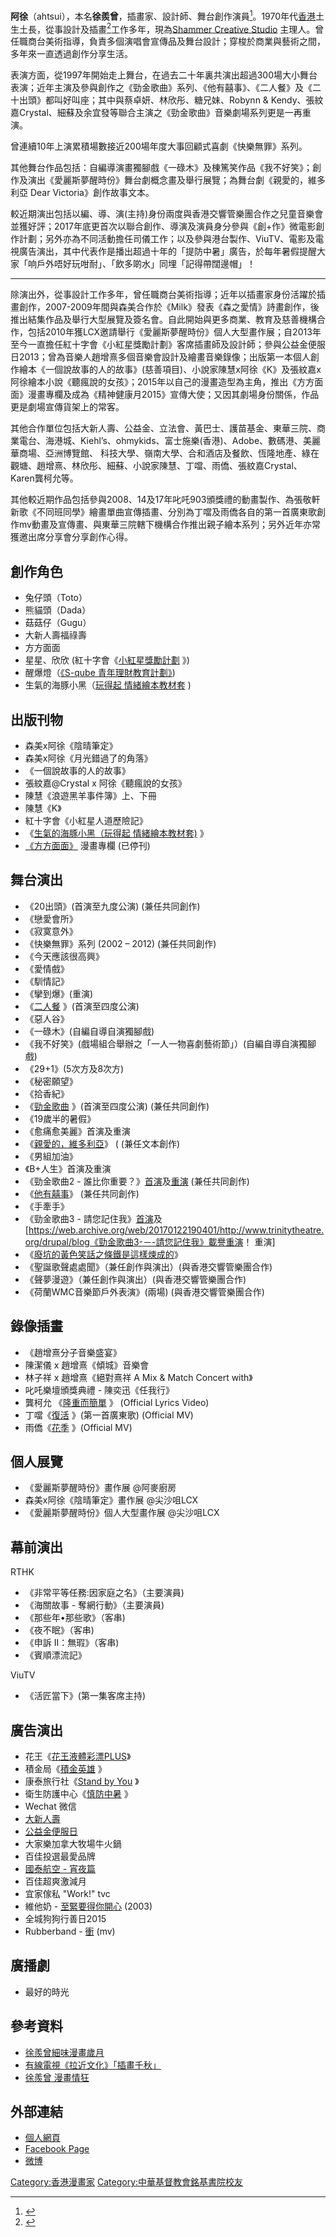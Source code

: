 {{multiple issues|
{{blpsources|time=2014-01-07T17:07:59+00:00}}

{{prose|time=2014-01-07T17:07:59+00:00}}
}}
'''阿徐'''（ahtsui），本名'''徐羨曾'''，插畫家、設計師、舞台創作演員<ref>{{Cite news url= http://the-sun.on.cc/cnt/lifestyle/20130314/00485_001.html |title=徐羨曾 漫畫情狂(一)|work=太陽報|date=2013年3月14日 }}</ref>。1970年代[[香港|香港]]土生土長，從事設計及插畫<ref>{{Cite news url= http://cablenews.i-cable.com/webapps/program/cultureplus/videoPlay.php?video_id=12131915|title=插畫千秋 3 ：文本插畫 (一)|work=有線電視|date=2012年7月21日 }}</ref>工作多年，現為[http://www.shammercs.com Shammer Creative Studio] {{Wayback|url=http://www.shammercs.com/ |date=20211224111506 }}主理人。曾任職商台美術指導，負責多個演唱會宣傳品及舞台設計；穿梭於商業與藝術之間，多年來一直透過創作分享生活。

表演方面，從1997年開始走上舞台，在過去二十年裏共演出超過300場大小舞台表演；近年主演及參與創作之《勁金歌曲》系列、《他有囍事》、《二人餐》及《二十出頭》都叫好叫座；其中與蔡卓妍、林欣彤、糖兄妹、Robynn & Kendy、張紋嘉Crystal、細蘇及余宜發等聯合主演之《勁金歌曲》音樂劇場系列更是一再重演。

曾連續10年上演累積場數接近200場年度大事回顧式喜劇《快樂無罪》系列。

其他舞台作品包括：自編導演畫獨腳戲《一碌木》及棟篤笑作品《我不好笑》；創作及演出《愛麗斯夢醒時份》舞台劇概念畫及舉行展覽；為舞台劇《親愛的，維多利亞 Dear Victoria》創作故事文本。

較近期演出包括以編、導、演(主持)身份兩度與香港交響管樂團合作之兒童音樂會並獲好評；2017年底更首次以聯合創作、導演及演員身分參與《創+作》微電影創作計劃；另外亦為不同活動擔任司儀工作；以及參與港台製作、ViuTV、電影及電視廣告演出，其中代表作是播出超過十年的「提防中暑」廣告，於每年暑假提醒大家「响戶外唔好玩咁耐」、「飲多啲水」同埋「記得帶闊邊帽」！

------------------------------

除演出外，從事設計工作多年，曾任職商台美術指導；近年以插畫家身份活躍於插畫創作，2007-2009年間與森美合作於《Milk》發表《森之愛情》詩畫創作，後推出結集作品及舉行大型展覽及簽名會。自此開始與更多商業、教育及慈善機構合作，包括2010年獲LCX邀請舉行《愛麗斯夢醒時份》個人大型畫作展；自2013年至今一直擔任紅十字會《小紅星獎勵計劃》客席插畫師及設計師；參與公益金便服日2013；曾為音樂人趙增熹多個音樂會設計及繪畫音樂錄像；出版第一本個人創作繪本《一個說故事的人的故事》(慈善項目)、小說家陳慧x阿徐《K》及張紋嘉x阿徐繪本小說《聽瘋說的女孩》；2015年以自己的漫畫造型為主角，推出《方方面面》漫畫專欄及成為《精神健康月2015》宣傳大使；又因其劇場身份關係，作品更是劇場宣傳貨架上的常客。

其他合作單位包括大新人壽、公益金、立法會、黃巴士、護苗基金、東華三院、商業電台、海港城、Kiehl’s、ohmykids、富士施樂(香港)、Adobe、數碼港、美麗華商場、亞洲博覽館、 科技大學、嶺南大學、合和酒店及餐飲、恆隆地產、綠在觀塘、趙增熹、林欣彤、細蘇、小說家陳慧、丁噹、雨僑、張紋嘉Crystal、Karen龔柯允等。

其他較近期作品包括參與2008、14及17年叱吒903頒獎禮的動畫製作、為張敬軒新歌《不同班同學》繪畫單曲宣傳插畫、分別為丁噹及雨僑各自的第一首廣東歌創作mv動畫及宣傳畫、與東華三院轄下機構合作推出親子繪本系列；另外近年亦常獲邀出席分享會分享創作心得。

==創作角色==
* 兔仔頭（Toto）
* 熊貓頭（Dada）
* 菇菇仔（Gugu）
* 大新人壽福祿壽
* 方方面面
* 星星、欣欣 (紅十字會《[http://web.redcross.org.hk/redtwinklestar/b5_index.html 小紅星獎勵計劃] {{Wayback|url=http://web.redcross.org.hk/redtwinklestar/b5_index.html |date=20200625114428 }}》)
* 醒爆燈（[https://www.facebook.com/squbehk/?hc_ref=ARRzYzvI-TTNOXvN-_lxOMzsSwsFx0TL_nS3U-q1YFGsS0pxgkPrjlqEz2cI2LPWtzg 《S-qube 青年理財教育計劃》])
* 生氣的海豚小黑（[http://www.tungwahepsc.org/tc/news_detail.php?nid=98 玩得起 情緒繪本教材套] {{Wayback|url=http://www.tungwahepsc.org/tc/news_detail.php?nid=98 |date=20190814182113 }})

==出版刊物==
* 森美x阿徐《陰晴筆定》
* 森美x阿徐《月光錯過了的角落》
*《一個說故事的人的故事》
* 張紋嘉@Crystal x 阿徐《聽瘋說的女孩》
* 陳慧《浪遊黑羊事件簿》上、下冊
* 陳慧《K》
* 紅十字會《小紅星人道歷險記》
*《[http://www.tungwahepsc.org/tc/news_detail.php?nid=98 生氣的海豚小黑（玩得起 情緒繪本教材套)] {{Wayback|url=http://www.tungwahepsc.org/tc/news_detail.php?nid=98 |date=20190814182113 }}》
*[http://www.orangenews.hk/cartoon/ahtsui/ 《方方面面》] {{Wayback|url=http://www.orangenews.hk/cartoon/ahtsui/ |date=20190819151645 }}漫畫專欄 (已停刊)

==舞台演出==
*《20出頭》(首演至九度公演) (兼任共同創作)
*《戀愛會所》
*《寂寞意外》
*《快樂無罪》系列 (2002 – 2012) (兼任共同創作)
*《今天應該很高興》
*《愛情戲》
*《馴情記》
*《攣到爆》(重演)
*《[http://timable.com/zh-hk/event/4710 二人餐] {{Wayback|url=http://timable.com/zh-hk/event/4710 |date=20190820133445 }}》(首演至四度公演)
*《惡人谷》
*《一碌木》(自編自導自演獨腳戲)
*《我不好笑》(戲場組合舉辦之「一人一物喜劇藝術節」）(自編自導自演獨腳戲)
*《29+1》(5次方及8次方)
*《秘密願望》
*《拾香紀》
*《[http://timable.com/zh-hk/tag/勁金歌曲 勁金歌曲] {{Wayback|url=http://timable.com/zh-hk/tag/%E5%8B%81%E9%87%91%E6%AD%8C%E6%9B%B2 |date=20190820075501 }}》(首演至四度公演) (兼任共同創作)
*《19歲半的暑假》
*《愈痛愈美麗》首演及重演
*《[https://web.archive.org/web/20170317234932/http://www.trinitytheatre.org/dear_victoria/dear_victoria_info.html 親愛的，維多利亞]》 ( (兼任文本創作)
*《男組加油》
*《B+人生》首演及重演
*《勁金歌曲2 - 誰比你重要？》[https://web.archive.org/web/20180805194109/http://www.trinitytheatre.org/drupal/content/%E5%8B%81%E9%87%91%E6%AD%8C%E6%9B%B22-%E8%AA%B0%E6%AF%94%E4%BD%A0%E9%87%8D%E8%A6%81 首演]及[https://web.archive.org/web/20180805193923/http://www.trinitytheatre.org/drupal/content/%E5%8B%81%E9%87%91%E6%AD%8C%E6%9B%B22-%E8%AA%B0%E6%AF%94%E4%BD%A0%E9%87%8D%E8%A6%81-%E9%87%8D%E6%BC%94 重演] (兼任共同創作)
*《[https://web.archive.org/web/20180805194028/http://www.trinitytheatre.org/drupal/content/%E4%BB%96%E6%9C%89%E5%9B%8D%E4%BA%8B-%E5%8D%87%E5%9B%8D%E7%89%88 他有囍事]》 (兼任共同創作)
*《手牽手》
*《勁金歌曲3 - 請您記住我》[https://web.archive.org/web/20180805194034/http://www.trinitytheatre.org/drupal/content/%E5%8B%81%E9%87%91%E6%AD%8C%E6%9B%B23-%EF%BC%8D-%E8%AB%8B%E4%BD%A0%E8%A8%98%E4%BD%8F%E6%88%91 首演]及[https://web.archive.org/web/20170122190401/http://www.trinitytheatre.org/drupal/blog《勁金歌曲3-－-請您記住我》載譽重演！ 重演]
*《[https://web.archive.org/web/20180805194213/http://www.trinitytheatre.org/drupal/content/%E5%BB%A2%E5%9D%91%E7%9A%84%E9%BB%83%E8%89%B2%E7%AC%91%E8%A9%B1%E4%B9%8B%E6%A2%9D%E9%90%B5%E6%98%AF%E9%80%99%E6%A8%A3%E7%85%89%E6%88%90%E7%9A%84 廢坑的黃色笑話之條鐵是這樣煉成的]》
*《聖誕歌聲處處聞》（兼任創作與演出）(與香港交響管樂團合作)
*《聲夢漫遊》（兼任創作與演出）(與香港交響管樂團合作)
*《荷蘭WMC音樂節戶外表演》(兩場) (與香港交響管樂團合作)

==錄像插畫==
*《趙增熹分子音樂盛宴》
* 陳潔儀 x 趙增熹《傾城》音樂會
* 林子祥 x 趙增熹《絕對熹祥 A Mix & Match Concert with》
* 叱吒樂壇頒獎典禮 - 陳奕迅《任我行》
* 龔柯允 《[https://www.youtube.com/watch?v=fROPRkYjqfk&index=4&list=PL6mP68r1ZKJ8yYa_eFcR2YQIFoYI73Z_L 隆重而簡單] {{Wayback|url=https://www.youtube.com/watch?v=fROPRkYjqfk&index=4&list=PL6mP68r1ZKJ8yYa_eFcR2YQIFoYI73Z_L |date=20170817114324 }}》 (Official Lyrics Video)
* 丁噹《[https://www.youtube.com/watch?v=-XMRh6zze_M&index=1&list=PL6mP68r1ZKJ8yYa_eFcR2YQIFoYI73Z_L 復活] {{Wayback|url=https://www.youtube.com/watch?v=-XMRh6zze_M&index=1&list=PL6mP68r1ZKJ8yYa_eFcR2YQIFoYI73Z_L |date=20170810074156 }}》(第一首廣東歌) (Official MV)
* 雨僑《[https://www.youtube.com/watch?v=-s0yuzCAxNc 花季] {{Wayback|url=https://www.youtube.com/watch?v=-s0yuzCAxNc |date=20200424032915 }}》(Official MV)

==個人展覽==
*《愛麗斯夢醒時份》畫作展 @阿麥廚房
* 森美x阿徐《陰晴筆定》畫作展 @尖沙咀LCX
*《愛麗斯夢醒時份》個人大型畫作展 @尖沙咀LCX

==幕前演出==
RTHK
*《非常平等任務:因家庭之名》（主要演員)
*《海關故事 - 奪網行動》（主要演員)
*《那些年•那些歌》（客串)
*《夜不眠》（客串)
*《申訴 II：無瑕》（客串)
*《賓順漂流記》
ViuTV
*《活匠當下》(第一集客席主持)

==廣告演出==
*花王《[https://www.youtube.com/watch?v=QOc_to-nqhY 花王液體彩漂PLUS]》
*積金局《[https://www.youtube.com/watch?v=sR8jPEKm2ao&list=PL1042BEAFA7B504B1&t=59s&index=1 積金英雄] {{Wayback|url=https://www.youtube.com/watch?v=sR8jPEKm2ao&list=PL1042BEAFA7B504B1&t=59s&index=1 |date=20170406174534 }}》
*康泰旅行社《[https://www.youtube.com/watch?v=VzDQTFVQ9SI Stand by You] {{Wayback|url=https://www.youtube.com/watch?v=VzDQTFVQ9SI |date=20170406173959 }}》
*衛生防護中心《[https://www.youtube.com/watch?v=6j3jQFYtDYk 慎防中暑] {{Wayback|url=https://www.youtube.com/watch?v=6j3jQFYtDYk |date=20170406175227 }}》
*Wechat 微信
*[https://www.youtube.com/watch?v=d5MR5bp3VxM&list=PL1042BEAFA7B504B1&index=10 大新人壽] {{Wayback|url=https://www.youtube.com/watch?v=d5MR5bp3VxM&list=PL1042BEAFA7B504B1&index=10 |date=20170406173932 }}
*[https://www.youtube.com/watch?v=VVWWuzbHfTk 公益金便服日] {{Wayback|url=https://www.youtube.com/watch?v=VVWWuzbHfTk |date=20170406174522 }}
*大家樂加拿大牧場牛火鍋
*百佳投選最愛品牌
*[https://www.youtube.com/watch?v=7Ur2dUFCigI 國泰航空 - 宵夜篇] {{Wayback|url=https://www.youtube.com/watch?v=7Ur2dUFCigI |date=20170406174044 }}
*百佳超爽激減月
*宜家傢私 "Work!" tvc
*維他奶 - [https://www.youtube.com/watch?v=hqkV68z-erE 至緊要得你開心] {{Wayback|url=https://www.youtube.com/watch?v=hqkV68z-erE |date=20170406174313 }} (2003)
*全城狗狗行善日2015
*Rubberband - [https://www.youtube.com/watch?v=nntA4oZgU8M 衝] {{Wayback|url=https://www.youtube.com/watch?v=nntA4oZgU8M |date=20190814164658 }} (mv)

==廣播劇==
* 最好的時光

==參考資料==
{{Reflist}}
*[http://the-sun.on.cc/cnt/lifestyle/20090707/00481_002.html 徐羨曾細味漫畫歲月] {{Wayback|url=http://the-sun.on.cc/cnt/lifestyle/20090707/00481_002.html |date=20160305072538 }}
*[http://cablenews.i-cable.com/webapps/program/cultureplus/videoPlay.php?video_id=12131915 有線電視《拉近文化》「插畫千秋」]
*[http://the-sun.on.cc/cnt/lifestyle/20130314/00485_001.html 徐羨曾 漫畫情狂] {{Wayback|url=http://the-sun.on.cc/cnt/lifestyle/20130314/00485_001.html |date=20140204001853 }}

==外部連結==
*[http://www.ahtsui.com/  個人網頁] {{Wayback|url=http://www.ahtsui.com/ |date=20180126070807 }}
*[https://www.facebook.com/pages/%E5%BE%90%E7%BE%A8%E6%9B%BEahtsui/595801043806945?fref=ts  Facebook Page]
*[http://weibo.com/ahtsui 微博] {{Wayback|url=http://weibo.com/ahtsui |date=20140107191756 }}


[[Category:香港漫畫家|Category:香港漫畫家]]
[[Category:中華基督教會銘基書院校友|Category:中華基督教會銘基書院校友]]